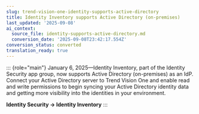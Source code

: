 ```yaml
---
slug: trend-vision-one-identity-supports-active-directory
title: Identity Inventory supports Active Directory (on-premises)
last_updated: '2025-09-08'
ai_context:
  source_file: identity-supports-active-directory.md
  conversion_date: '2025-09-08T23:42:17.554Z'
conversion_status: converted
translation_ready: true
---
```


::: {role="main"}
January 6, 2025—Identity Inventory, part of the Identity Security app group, now supports Active Directory (on-premises) as an IdP. Connect your Active Directory server to Trend Vision One and enable read and write permissions to begin syncing your Active Directory identity data and getting more visibility into the identities in your environment.

**Identity Security → Identity Inventory**
:::
